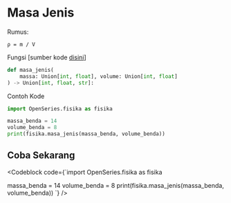 
# Masa Jenis

Rumus:

```
ρ = m / V
```

Fungsi [sumber kode [disini](https://github.com/bellshade/OpenSeries/blob/main/OpenSeries/fisika.py#L94)]

```python
def masa_jenis(
    massa: Union[int, float], volume: Union[int, float]
) -> Union[int, float, str]:
```

Contoh Kode

```python
import OpenSeries.fisika as fisika

massa_benda = 14
volume_benda = 8
print(fisika.masa_jenis(massa_benda, volume_benda))
```

## Coba Sekarang

<Codeblock code={`import OpenSeries.fisika as fisika

massa_benda = 14
volume_benda = 8
print(fisika.masa_jenis(massa_benda, volume_benda))
`} />
